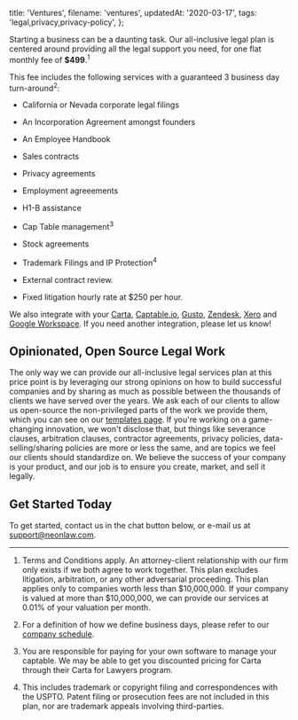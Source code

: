   title: 'Ventures',
  filename: 'ventures',
  updatedAt: '2020-03-17',
  tags: 'legal,privacy,privacy-policy',
};

Starting a business can be a daunting task. Our all-inclusive legal plan is
centered around providing all the legal support you need, for one flat monthly
fee of **$499**.<sup>1</sup>

This fee includes the following services with a guaranteed 3 business day
turn-around<sup>2</sup>:

* California or Nevada corporate legal filings
* An Incorporation Agreement amongst founders
* An Employee Handbook
* Sales contracts
* Privacy agreements
* Employment agreeements
* H1-B assistance
* Cap Table management<sup>3</sup>
* Stock agreements
* Trademark Filings and IP Protection<sup>4</sup>
* External contract review.

* Fixed litigation hourly rate at $250 per hour.

We also integrate with your [Carta](https://carta.com),
[Captable.io](https://captable.io), [Gusto](https://gusto.com),
[Zendesk](https://zendesk.com), [Xero](https://xero.com) and [Google
Workspace](https://workspace.google.com). If you need another integration, please
let us know!

## Opinionated, Open Source Legal Work

The only way we can provide our all-inclusive legal services plan at this
price point is by leveraging our strong opinions on how to build successful
companies and by sharing as much as possible between the thousands of clients
we have served over the years. We ask each of our clients to allow us
open-source the non-privileged parts of the work we provide them, which you
can see on our [templates page](/templates). If you're working on a
game-changing innovation, we won't disclose that, but things like severance
clauses, arbitration clauses, contractor agreements, privacy policies,
data-selling/sharing policies are more or less the same, and are topics we feel
our clients should standardize on. We believe the success of your company is
your product, and our job is to ensure you create, market, and sell it legally.

## Get Started Today

To get started, contact us in the chat button below, or e-mail us at
support@neonlaw.com.

---

1. Terms and Conditions apply. An attorney-client relationship with our firm
  only exists if we both agree to work together. This plan excludes litigation,
  arbitration, or any other adversarial proceeding. This plan applies only to
  companies worth less than $10,000,000. If your company is valued at more than
  $10,000,000, we can provide our services at 0.01% of your valuation per month.

2. For a definition of how we define business days, please refer to
  our <a href="/business-days-and-holidays">company schedule</a>.

3. You are responsible for paying for your own software to manage your captable.
  We may be able to get you discounted pricing for Carta through their Carta for
  Lawyers program.

4. This includes trademark or copyright filing and correspondences with the
  USPTO. Patent filing or prosecution fees are not included in this plan, nor are
  trademark appeals involving third-parties.
